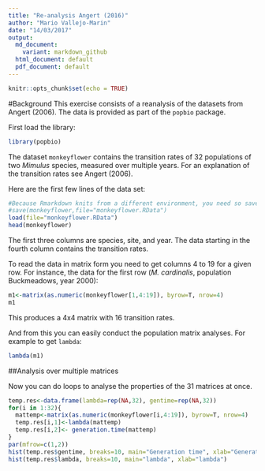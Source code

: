 ```yaml
---
title: "Re-analysis Angert (2016)"
author: "Mario Vallejo-Marin"
date: "14/03/2017"
output:
  md_document:
    variant: markdown_github
  html_document: default
  pdf_document: default
---
```


```r
knitr::opts_chunk$set(echo = TRUE)
```

#Background
This exercise consists of a reanalysis of the datasets from Angert (2006).
The data is provided as part of the `popbio` package.

First load the library:

```r
library(popbio)
```

The dataset `monkeyflower` contains the transition rates of 32 populations of two *Mimulus* species, measured over multiple years. For an explanation of the transition rates see Angert (2006).

Here are the first few lines of the data set:

```r
#Because Rmarkdown knits from a different environment, you need so save the data set first and then read it here. This is not necessary if you are working from the console.
#save(monkeyflower,file="monkeyflower.RData")
load(file="monkeyflower.RData")
head(monkeyflower)
```
The first three columns are species, site, and year. The data starting in the fourth column contains the transition rates.

To read the data in matrix form you need to get columns 4 to 19 for a given row. For instance, the data for the first row (*M. cardinalis*, population Buckmeadows, year 2000):

```r
m1<-matrix(as.numeric(monkeyflower[1,4:19]), byrow=T, nrow=4)
m1
```

This produces a 4x4 matrix with 16 transition rates.

And from this you can easily conduct the population matrix analyses. For example to get `lambda`:

```r
lambda(m1)
```
##Analysis over multiple matrices

Now you can do loops to analyse the properties of the 31 matrices at once.
```r
temp.res<-data.frame(lambda=rep(NA,32), gentime=rep(NA,32))
for(i in 1:32){
  mattemp<-matrix(as.numeric(monkeyflower[i,4:19]), byrow=T, nrow=4)
  temp.res[i,1]<-lambda(mattemp) 
  temp.res[i,2]<- generation.time(mattemp)
}
par(mfrow=c(1,2))
hist(temp.res$gentime, breaks=10, main="Generation time", xlab="Generation time")
hist(temp.res$lambda, breaks=10, main="lambda", xlab="lambda")
```

